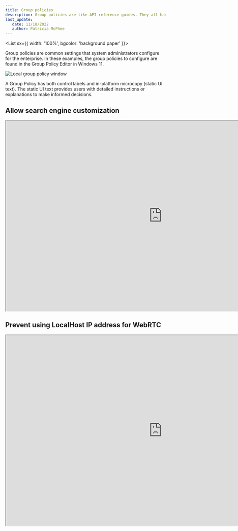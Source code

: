 ```yaml
---
title: Group policies
description: Group policies are like API reference guides. They all have a purpose and some have dependencies.   
last_update: 
   date: 11/18/2022
   author: Patricia McPhee
---
```




<List sx={{ width: '100%', bgcolor: 'background.paper' }}>
  <ListItem>
    <ListItemAvatar>
      <Avatar>
        <WorkIcon />
      </Avatar>
    </ListItemAvatar>
    <ListItemText primary="Project" secondary="UX writing challenge" />
  </ListItem>
  <ListItem>
    <ListItemAvatar>
      <Avatar>
        <DescriptionIcon />
      </Avatar>
    </ListItemAvatar>
    <ListItemText primary="Description" secondary="Simplify, simplify, simplify.  Here I wanted to continue what I had been doing while as an FTE with Microsoft - reworking the Microsoft Edge Group Policies for the IT Pros. What I found during my initial rewrite was that the dependencies weren't idenfied. For example, if the policy relied on another one to work correctly, the IT Professional wouldn't know this because the in-platform microcopy or user documentation didn't indicate this dependency." />
  </ListItem>
  <ListItem>
    <ListItemAvatar>
      <Avatar>
        <CalendarMonthIcon />
      </Avatar>
    </ListItemAvatar>
    <ListItemText primary="Date" secondary="November 18, 2022" />
  </ListItem>
</List>
<Divider />
<br />




Group policies are common settings that system administrators configure for the enterprise. In these examples, the group policies to configure are found in the Group Policy Editor in Windows 11. 

![Local group policy window](../../static/img/group-policy-window.png)

A Group Policy has both control labels and in-platform microcopy (static UI text).  The static UI text provides users with detailed instructions or explanations to make informed decisions.  

## Allow search engine customization

<iframe width="980" height="600" src="https://www.figma.com/embed?embed_host=share&url=https%3A%2F%2Fwww.figma.com%2Ffile%2FR9H8wCBqTHUZdbmtxdsv3l%2FPatricia-McPhee's-UX-Writing-Portfolio%3Fnode-id%3D893%253A5148%26t%3DXlAImWQUfjmRexlD-1" allowfullscreen></iframe>


## Prevent using LocalHost IP address for WebRTC

<iframe width="980" height="600" src="https://www.figma.com/embed?embed_host=share&url=https%3A%2F%2Fwww.figma.com%2Ffile%2FR9H8wCBqTHUZdbmtxdsv3l%2FPatricia-McPhee's-UX-Writing-Portfolio%3Fnode-id%3D893%253A5153%26t%3DXlAImWQUfjmRexlD-1" allowfullscreen></iframe>